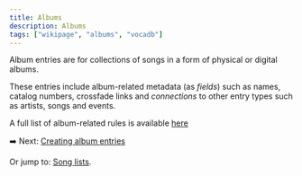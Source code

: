 ```yaml
---
title: Albums
description: Albums
tags: ["wikipage", "albums", "vocadb"]
---
```



Album entries are for collections of songs in a form  of physical or digital albums.

These entries include album-related metadata (as *fields*) such as names, catalog numbers, crossfade links and *connections* to other entry types such as artists, songs and events.

A full list of album-related rules is available [here](/rules/albums)

➡️ Next: [Creating album entries](/docs/albums/album-entry-creation/)

Or jump to: [Song lists](/docs/secondary-entry-types/song-lists).

<Navigation />